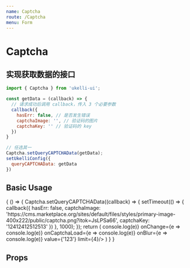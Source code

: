 ```yaml
---
name: Captcha
route: /Captcha
menu: Form
---
```



# Captcha

## 实现获取数据的接口

```js
import { Captcha } from 'ukelli-ui';

const getData = (callback) => {
  // 请求成功后调用 callback，传入 3 个必要参数
  callback({
    hasErr: false, // 是否发生错误
    captchaImage: '', // 验证码的图片
    captchaKey: '' // 验证码的 key
  })
}

// 任选其一
Captcha.setQueryCAPTCHAData(getData);
setUkelliConfig({
  queryCAPTCHAData: getData
})
```

## Basic Usage

<Playground>
  {
    () => {
      Captcha.setQueryCAPTCHAData((callback) => {
        setTimeout(() => {
          callback({
            hasErr: false,
            captchaImage: 'https://cms.marketplace.org/sites/default/files/styles/primary-image-400x222/public/captcha.png?itok=JsLPSa66',
            captchaKey: '12412412512513'
          })
        }, 1000);
      });
      return (
        <Captcha
          onError={e => console.log(e)}
          onChange={e => console.log(e)}
          onCaptchaLoad={e => console.log(e)}
          onBlur={e => console.log(e)}
          value={'123'}
          limit={4}/>
      )
    }
  }
</Playground>

## Props

<Props of={Captcha} />

